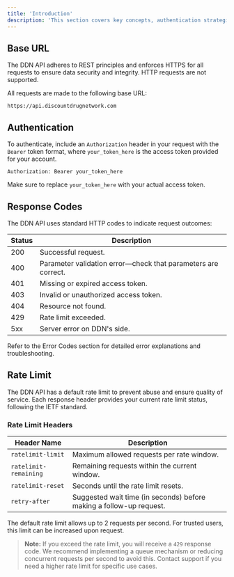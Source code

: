 ```yaml
---
title: 'Introduction'
description: 'This section covers key concepts, authentication strategies, and standard response codes needed to interact with the Discount Drug Network (DDN) API effectively.'
---
```


## Base URL

The DDN API adheres to REST principles and enforces HTTPS for all requests to ensure data security and integrity. HTTP requests are not supported.

All requests are made to the following base URL:

```
https://api.discountdrugnetwork.com
```

## Authentication

To authenticate, include an `Authorization` header in your request with the `Bearer` token format, where `your_token_here` is the access token provided for your account.

```
Authorization: Bearer your_token_here
```

Make sure to replace `your_token_here` with your actual access token.

## Response Codes

The DDN API uses standard HTTP codes to indicate request outcomes:

| Status | Description                                             |
|--------|---------------------------------------------------------|
| 200    | Successful request.                                     |
| 400    | Parameter validation error—check that parameters are correct. |
| 401    | Missing or expired access token.                        |
| 403    | Invalid or unauthorized access token.                   |
| 404    | Resource not found.                                     |
| 429    | Rate limit exceeded.                                    |
| 5xx    | Server error on DDN's side.                             |

Refer to the Error Codes section for detailed error explanations and troubleshooting.

## Rate Limit

The DDN API has a default rate limit to prevent abuse and ensure quality of service. Each response header provides your current rate limit status, following the IETF standard.

### Rate Limit Headers

| Header Name           | Description                                                  |
|-----------------------|--------------------------------------------------------------|
| `ratelimit-limit`     | Maximum allowed requests per rate window.                    |
| `ratelimit-remaining` | Remaining requests within the current window.                |
| `ratelimit-reset`     | Seconds until the rate limit resets.                         |
| `retry-after`         | Suggested wait time (in seconds) before making a follow-up request. |

The default rate limit allows up to 2 requests per second. For trusted users, this limit can be increased upon request.

> **Note:** If you exceed the rate limit, you will receive a `429` response code. We recommend implementing a queue mechanism or reducing concurrent requests per second to avoid this. Contact support if you need a higher rate limit for specific use cases.

